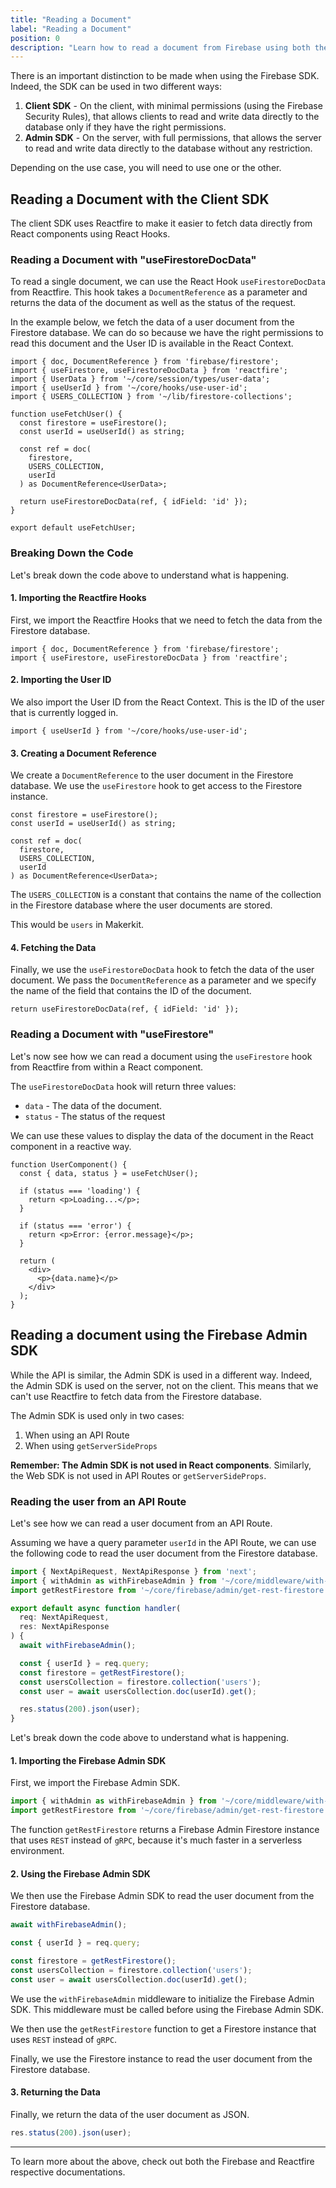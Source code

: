 ```yaml
---
title: "Reading a Document"
label: "Reading a Document"
position: 0
description: "Learn how to read a document from Firebase using both the Web SDK and the Admin SDK in your Next.js Firebase application"
---
```


There is an important distinction to be made when using the Firebase SDK. Indeed, the SDK can be used in two different ways:

1. **Client SDK** - On the client, with minimal permissions (using the Firebase Security Rules), that allows clients to read and write data directly to the database only if they have the right permissions.
2. **Admin SDK** - On the server, with full permissions, that allows the server to read and write data directly to the database without any restriction.

Depending on the use case, you will need to use one or the other.

## Reading a Document with the Client SDK

The client SDK uses Reactfire to make it easier to fetch data directly from React components using React Hooks.

### Reading a Document with "useFirestoreDocData"

To read a single document, we can use the React Hook `useFirestoreDocData` from Reactfire. This hook takes a `DocumentReference` as a parameter and returns the data of the document as well as the status of the request.

In the example below, we fetch the data of a user document from the Firestore database. We can do so because we have the right permissions to read this document and the User ID is available in the React Context.

```tsx
import { doc, DocumentReference } from 'firebase/firestore';
import { useFirestore, useFirestoreDocData } from 'reactfire';
import { UserData } from '~/core/session/types/user-data';
import { useUserId } from '~/core/hooks/use-user-id';
import { USERS_COLLECTION } from '~/lib/firestore-collections';

function useFetchUser() {
  const firestore = useFirestore();
  const userId = useUserId() as string;

  const ref = doc(
    firestore,
    USERS_COLLECTION,
    userId
  ) as DocumentReference<UserData>;

  return useFirestoreDocData(ref, { idField: 'id' });
}

export default useFetchUser;
```

### Breaking Down the Code

Let's break down the code above to understand what is happening.

#### 1. Importing the Reactfire Hooks

First, we import the Reactfire Hooks that we need to fetch the data from the Firestore database.

```tsx
import { doc, DocumentReference } from 'firebase/firestore';
import { useFirestore, useFirestoreDocData } from 'reactfire';
```

#### 2. Importing the User ID

We also import the User ID from the React Context. This is the ID of the user that is currently logged in.

```tsx
import { useUserId } from '~/core/hooks/use-user-id';
```

#### 3. Creating a Document Reference

We create a `DocumentReference` to the user document in the Firestore database. We use the `useFirestore` hook to get access to the Firestore instance.

```tsx
const firestore = useFirestore();
const userId = useUserId() as string;

const ref = doc(
  firestore,
  USERS_COLLECTION,
  userId
) as DocumentReference<UserData>;
```

The `USERS_COLLECTION` is a constant that contains the name of the collection in the Firestore database where the user documents are stored.

This would be `users` in Makerkit.

#### 4. Fetching the Data

Finally, we use the `useFirestoreDocData` hook to fetch the data of the user document. We pass the `DocumentReference` as a parameter and we specify the name of the field that contains the ID of the document.

```tsx
return useFirestoreDocData(ref, { idField: 'id' });
```

### Reading a Document with "useFirestore"

Let's now see how we can read a document using the `useFirestore` hook from Reactfire from within a React component.

The `useFirestoreDocData` hook will return three values:
- `data` - The data of the document.
- `status` - The status of the request

We can use these values to display the data of the document in the React component in a reactive way.

```tsx
function UserComponent() {
  const { data, status } = useFetchUser();

  if (status === 'loading') {
    return <p>Loading...</p>;
  }

  if (status === 'error') {
    return <p>Error: {error.message}</p>;
  }

  return (
    <div>
      <p>{data.name}</p>
    </div>
  );
}
```

## Reading a document using the Firebase Admin SDK

While the API is similar, the Admin SDK is used in a different way. Indeed, the Admin SDK is used on the server, not on the client. This means that we can't use Reactfire to fetch data from the Firestore database.

The Admin SDK is used only in two cases:
1. When using an API Route
2. When using `getServerSideProps`

**Remember: The Admin SDK is not used in React components**. Similarly, the Web SDK is not used in API Routes or `getServerSideProps`.

### Reading the user from an API Route

Let's see how we can read a user document from an API Route.

Assuming we have a query parameter `userId` in the API Route, we can use the following code to read the user document from the Firestore database.

```ts
import { NextApiRequest, NextApiResponse } from 'next';
import { withAdmin as withFirebaseAdmin } from '~/core/middleware/with-admin';
import getRestFirestore from '~/core/firebase/admin/get-rest-firestore';

export default async function handler(
  req: NextApiRequest,
  res: NextApiResponse
) {
  await withFirebaseAdmin();

  const { userId } = req.query;
  const firestore = getRestFirestore();
  const usersCollection = firestore.collection('users');
  const user = await usersCollection.doc(userId).get();

  res.status(200).json(user);
}
```

Let's break down the code above to understand what is happening.

#### 1. Importing the Firebase Admin SDK

First, we import the Firebase Admin SDK.

```ts
import { withAdmin as withFirebaseAdmin } from '~/core/middleware/with-admin';
import getRestFirestore from '~/core/firebase/admin/get-rest-firestore';
```

The function `getRestFirestore` returns a Firebase Admin Firestore instance that uses `REST` instead of `gRPC`, because it's much faster in a serverless environment.

#### 2. Using the Firebase Admin SDK

We then use the Firebase Admin SDK to read the user document from the Firestore database.

```ts
await withFirebaseAdmin();

const { userId } = req.query;

const firestore = getRestFirestore();
const usersCollection = firestore.collection('users');
const user = await usersCollection.doc(userId).get();
```

We use the `withFirebaseAdmin` middleware to initialize the Firebase Admin SDK. This middleware must be called before using the Firebase Admin SDK.

We then use the `getRestFirestore` function to get a Firestore instance that uses `REST` instead of `gRPC`.

Finally, we use the Firestore instance to read the user document from the Firestore database.

#### 3. Returning the Data

Finally, we return the data of the user document as JSON.

```ts
res.status(200).json(user);
```

---

To learn more about the above, check out both the Firebase and Reactfire respective documentations.